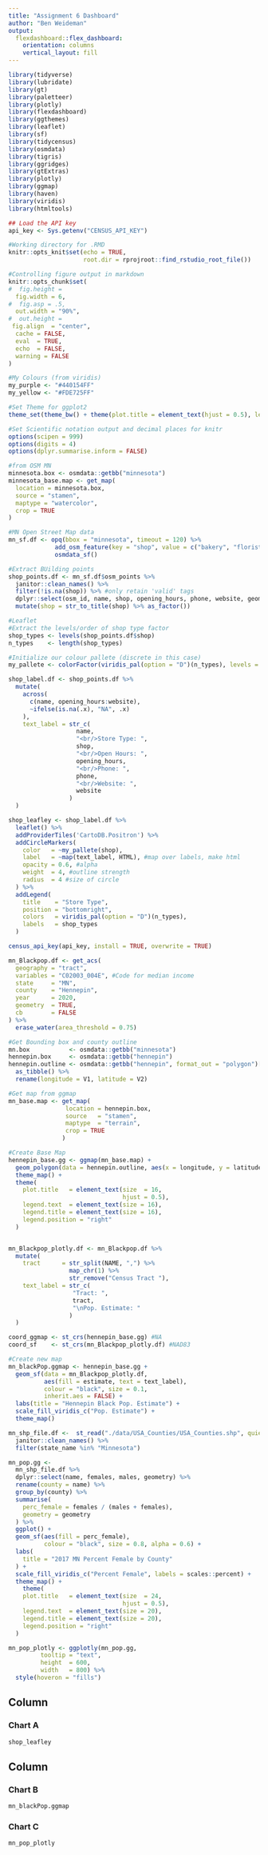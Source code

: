 ```yaml
---
title: "Assignment 6 Dashboard"
author: "Ben Weideman"
output: 
  flexdashboard::flex_dashboard:
    orientation: columns
    vertical_layout: fill
---
```


```r
library(tidyverse)
library(lubridate)
library(gt)
library(paletteer)
library(plotly)
library(flexdashboard)
library(ggthemes)
library(leaflet)
library(sf)
library(tidycensus)
library(osmdata)
library(tigris)
library(ggridges)
library(gtExtras)
library(plotly)
library(ggmap)
library(haven)
library(viridis)
library(htmltools)

## Load the API key
api_key <- Sys.getenv("CENSUS_API_KEY")

#Working directory for .RMD
knitr::opts_knit$set(echo = TRUE,
                     root.dir = rprojroot::find_rstudio_root_file())

#Controlling figure output in markdown
knitr::opts_chunk$set(
#  fig.height =   
  fig.width = 6,
#  fig.asp = .5,
  out.width = "90%",
#  out.height = 
 fig.align  = "center",
  cache = FALSE,
  eval  = TRUE,
  echo  = FALSE,
  warning = FALSE
)

#My Colours (from viridis)
my_purple <- "#440154FF"
my_yellow <- "#FDE725FF"

#Set Theme for ggplot2
theme_set(theme_bw() + theme(plot.title = element_text(hjust = 0.5), legend.position = "bottom"))

#Set Scientific notation output and decimal places for knitr
options(scipen = 999)
options(digits = 4)
options(dplyr.summarise.inform = FALSE)
```


```r
#from OSM MN
minnesota.box <- osmdata::getbb("minnesota")
minnesota_base.map <- get_map(
  location = minnesota.box,
  source = "stamen",
  maptype = "watercolor",
  crop = TRUE
)

#MN Open Street Map data
mn_sf.df <- opq(bbox = "minnesota", timeout = 120) %>% 
             add_osm_feature(key = "shop", value = c("bakery", "florist", "hairdresser")) %>% 
             osmdata_sf()

#Extract BUilding points
shop_points.df <- mn_sf.df$osm_points %>% 
  janitor::clean_names() %>%
  filter(!is.na(shop)) %>% #only retain 'valid' tags
  dplyr::select(osm_id, name, shop, opening_hours, phone, website, geometry) %>%
  mutate(shop = str_to_title(shop) %>% as_factor())

#Leaflet
#Extract the levels/order of shop type factor
shop_types <- levels(shop_points.df$shop)
n_types    <- length(shop_types)

#Initialize our colour pallete (discrete in this case)
my_pallete <- colorFactor(viridis_pal(option = "D")(n_types), levels = shop_types)

shop_label.df <- shop_points.df %>%
  mutate(
    across(
      c(name, opening_hours:website),
      ~ifelse(is.na(.x), "NA", .x)
    ),
    text_label = str_c(
                   name,
                   "<br/>Store Type: ",
                   shop,
                   "<br/>Open Hours: ",
                   opening_hours,
                   "<br/>Phone: ",
                   phone,
                   "<br/>Website: ",
                   website
                 )
  )

shop_leafley <- shop_label.df %>%
  leaflet() %>%
  addProviderTiles('CartoDB.Positron') %>% 
  addCircleMarkers(
    color   = ~my_pallete(shop),
    label   = ~map(text_label, HTML), #map over labels, make html
    opacity = 0.6, #alpha
    weight  = 4, #outline strength
    radius  = 4 #size of circle
  ) %>%
  addLegend(
    title    = "Store Type",
    position = "bottomright",
    colors   = viridis_pal(option = "D")(n_types),
    labels   = shop_types 
  )

```

```r
census_api_key(api_key, install = TRUE, overwrite = TRUE)

mn_Blackpop.df <- get_acs(
  geography = "tract",
  variables = "C02003_004E", #Code for median income
  state     = "MN",
  county    = "Hennepin",
  year      = 2020,
  geometry  = TRUE,
  cb        = FALSE
) %>%
  erase_water(area_threshold = 0.75)

#Get Bounding box and county outline
mn.box           <- osmdata::getbb("minnesota")
hennepin.box     <- osmdata::getbb("hennepin")
hennepin.outline <- osmdata::getbb("hennepin", format_out = "polygon")[[1]] %>%
  as_tibble() %>%
  rename(longitude = V1, latitude = V2)

#Get map from ggmap
mn_base.map <- get_map(
                location = hennepin.box,
                source   = "stamen",
                maptype  = "terrain",
                crop = TRUE
               )

#Create Base Map
hennepin_base.gg <- ggmap(mn_base.map) +
  geom_polygon(data = hennepin.outline, aes(x = longitude, y = latitude), colour = "black", size = 1.6, alpha = 0.1) +
  theme_map() +
  theme(
    plot.title   = element_text(size  = 16,
                                hjust = 0.5),
    legend.text  = element_text(size = 16),
    legend.title = element_text(size = 16),
    legend.position = "right"
  )


mn_Blackpop_plotly.df <- mn_Blackpop.df %>%
  mutate(
    tract      = str_split(NAME, ",") %>%
                 map_chr(1) %>%
                 str_remove("Census Tract "),
    text_label = str_c(
                  "Tract: ",
                  tract,
                  "\nPop. Estimate: "
                 )
  )

coord_ggmap <- st_crs(hennepin_base.gg) #NA
coord_sf    <- st_crs(mn_Blackpop_plotly.df) #NAD83

#Create new map
mn_blackPop.ggmap <- hennepin_base.gg +  
  geom_sf(data = mn_Blackpop_plotly.df, 
          aes(fill = estimate, text = text_label),
          colour = "black", size = 0.1,
          inherit.aes = FALSE) + 
  labs(title = "Hennepin Black Pop. Estimate") + 
  scale_fill_viridis_c("Pop. Estimate") +
  theme_map()

```

```r
mn_shp_file.df <-  st_read("./data/USA_Counties/USA_Counties.shp", quiet = TRUE) %>%
  janitor::clean_names() %>%
  filter(state_name %in% "Minnesota")

mn_pop.gg <- 
  mn_shp_file.df %>%
  dplyr::select(name, females, males, geometry) %>%
  rename(county = name) %>%
  group_by(county) %>%
  summarise(
    perc_female = females / (males + females),
    geometry = geometry
  ) %>%
  ggplot() +
  geom_sf(aes(fill = perc_female),
          colour = "black", size = 0.8, alpha = 0.6) +
  labs(
    title = "2017 MN Percent Female by County"
  ) +
  scale_fill_viridis_c("Percent Female", labels = scales::percent) +
  theme_map() +
    theme(
    plot.title   = element_text(size  = 24,
                                hjust = 0.5),
    legend.text  = element_text(size = 20),
    legend.title = element_text(size = 20),
    legend.position = "right"
  )

mn_pop_plotly <- ggplotly(mn_pop.gg, 
         tooltip = "text",
         height  = 600,
         width   = 800) %>%
  style(hoveron = "fills")

```


Column {data-width=650}
-----------------------------------------------------------------------

### Chart A

```r
shop_leafley

```

Column {data-width=350}
-----------------------------------------------------------------------

### Chart B

```r
mn_blackPop.ggmap
```

### Chart C

```r
mn_pop_plotly
```

